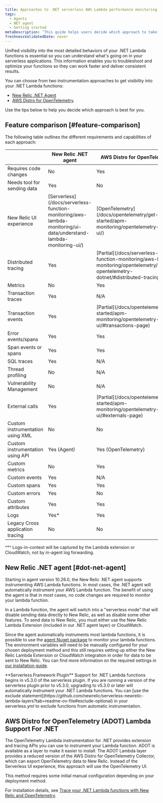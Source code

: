 ```yaml
---
title: Approaches to .NET serverless AWS Lambda performance monitoring
tags:
  - Agents
  - NET agent
  - Getting started
metaDescription: 'This guide helps users decide which approach to take for .NET serverless AWS Lambda performance monitoring.'
freshnessValidatedDate: never
---
```


Unified visibility into the most detailed behaviors of your .NET Lambda functions is essential so you can understand what's going on in your serverless applications. This information enables you to troubleshoot and optimize your functions so they can work faster and deliver consistent results. 

You can choose from two instrumentation approaches to get visibility into your .NET Lambda functions: 

* [New Relic .NET Agent](/docs/apm/agents/net-agent/getting-started/introduction-new-relic-net/)
* [AWS Distro for OpenTelemetry](https://aws-otel.github.io/docs/getting-started/lambda/lambda-dotnet). 

Use the tips below to help you decide which approach is best for you.

## Feature comparison [#feature-comparison]

The following table outlines the different requirements and capabilities of each approach:

<table>
    <thead>
        <tr>
            <th></th>
            <th>New Relic .NET agent</th>
            <th>AWS Distro for OpenTelemetry</th>
        </tr>
    </thead>
    <tbody>
        <tr>
            <td>Requires code changes</td>
            <td>No</td>
            <td>Yes</td>
        </tr>
        <tr>
            <td>Needs tool for sending data</td>
            <td>Yes</td>
            <td>No</td>
        </tr>
        <tr>
            <td>New Relic UI experience</td>
            <td>[Serverless](/docs/serverless-function-monitoring/aws-lambda-monitoring/ui-data/understand-lambda-monitoring-ui/)</td>
            <td>[OpenTelemetry](/docs/opentelemetry/get-started/apm-monitoring/opentelemetry-apm-ui/)</td>
        </tr>
        <tr>
            <td>Distributed tracing</td>
            <td>Yes</td>
            <td>[Partial](/docs/serverless-function-monitoring/aws-lambda-monitoring/opentelemetry/lambda-opentelemetry-dotnet/#distributed-tracing)</td>
        </tr>
        <tr>
            <td>Metrics</td>
            <td>No</td>
            <td>Yes</td>
        </tr>
        <tr>
            <td>Transaction traces</td>
            <td>Yes</td>
            <td>N/A</td>
        </tr>
        <tr>
            <td>Transaction events</td>
            <td>Yes</td>
            <td>[Partial](/docs/opentelemetry/get-started/apm-monitoring/opentelemetry-apm-ui/#transactions-page)</td>
        </tr>
        <tr>
            <td>Error events/spans</td>
            <td>Yes</td>
            <td>Yes</td>
        </tr>
        <tr>
            <td>Span events or spans</td>
            <td>Yes</td>
            <td>Yes</td>
        </tr>
        <tr>
            <td>SQL traces</td>
            <td>Yes</td>
            <td>N/A</td>
        </tr>
        <tr>
            <td>Thread profiling</td>
            <td>No</td>
            <td>N/A</td>
        </tr>
        <tr>
            <td>Vulnerability Management</td>
            <td>No</td>
            <td>N/A</td>
        </tr>
        <tr>
            <td>External calls</td>
            <td>Yes</td>
            <td>[Partial](/docs/opentelemetry/get-started/apm-monitoring/opentelemetry-apm-ui/#externals-page)</td>
        </tr>
        <tr>
            <td>Custom instrumentation using XML</td>
            <td>No</td>
            <td>No</td>
        </tr>
        <tr>
            <td>Custom instrumentation using API</td>
            <td>Yes (Agent)</td>
            <td>Yes (OpenTelemetry)</td>
        </tr>
        <tr>
            <td>Custom metrics</td>
            <td>No</td>
            <td>Yes</td>
        </tr>
        <tr>
            <td>Custom events</td>
            <td>Yes</td>
            <td>N/A</td>
        </tr>
        <tr>
            <td>Custom spans</td>
            <td>Yes</td>
            <td>Yes</td>
        </tr>
        <tr>
            <td>Custom errors</td>
            <td>Yes</td>
            <td>No</td>
        </tr>
        <tr>
            <td>Custom attributes</td>
            <td>Yes</td>
            <td>Yes</td>
        </tr>
        <tr>
            <td>Logs</td>
            <td>Yes*</td>
            <td>Yes</td>
        </tr>
        <tr>
            <td>Legacy Cross application tracing</td>
            <td>No</td>
            <td>No</td>
        </tr>
    </tbody>
</table>

^*^ Logs-in-context will be captured by the Lambda extension or CloudWatch, not by in-agent log forwarding.

## New Relic .NET agent [#dot-net-agent]
Starting in agent version 10.26.0, the New Relic .NET agent supports instrumenting AWS Lambda functions. In most cases, the .NET agent will automatically instrument your AWS Lambda function. The benefit of using the agent is that in most cases, no code changes are required to monitor your lambda function. 

In a Lambda function, the agent will switch into a "serverless mode" that will disable sending data directly to New Relic, as well as disable some other features. To send data to New Relic, you must either use the New Relic Lambda Extension (included in our .NET agent layer) or CloudWatch. 

Since the agent automatically instruments most lambda functions, it is possible to use the [agent Nuget package](https://www.nuget.org/packages/NewRelic.Agent#readme-body-tab) to monitor your lambda functions.  The environment variables will need to be manually configured for your chosen deployment method and this still requires setting up either the New Relic Lambda Extension or CloudWatch integration in order for data to be sent to New Relic.  You can find more information on the required settings in [our installation guide](https://docs.newrelic.com/install/dotnet/?deployment=nuget#nuget-linux).

<Callout variant="important">
    **Serverless Framework Plugin**
    Support for .NET Lambda functions begins in v5.3.0 of the serverless plugin.  If you are running a version of the serverless plugin prior to v5.3.0, upgrading to v5.3.0 or later will automatically instrument your .NET Lambda functions.  You can [use the exclude statement](https://github.com/newrelic/serverless-newrelic-lambda-layers?tab=readme-ov-file#exclude-optional) in your serverless.yml to exclude functions from automatic instrumentation.
</Callout>

## AWS Distro for OpenTelemetry (ADOT) Lambda Support For .NET
The OpenTelemetry Lambda instrumentation for .NET provides extension and tracing APIs you can use to instrument your Lambda function.  ADOT is available as a layer to make it easier to install. The ADOT Lambda layer provides a reduced version of the AWS Distro for OpenTelemetry Collector, which can export OpenTelemetry data to New  Relic.  Instead of the Serverless UI experience, this approach will use the OpenTelemetry UI.

This method requires some initial manual configuration depending on your deployment method.

For installation details, see [Trace your .NET Lambda functions with New Relic and OpenTelemetry](/docs/serverless-function-monitoring/aws-lambda-monitoring/opentelemetry/lambda-opentelemetry-dotnet/).
